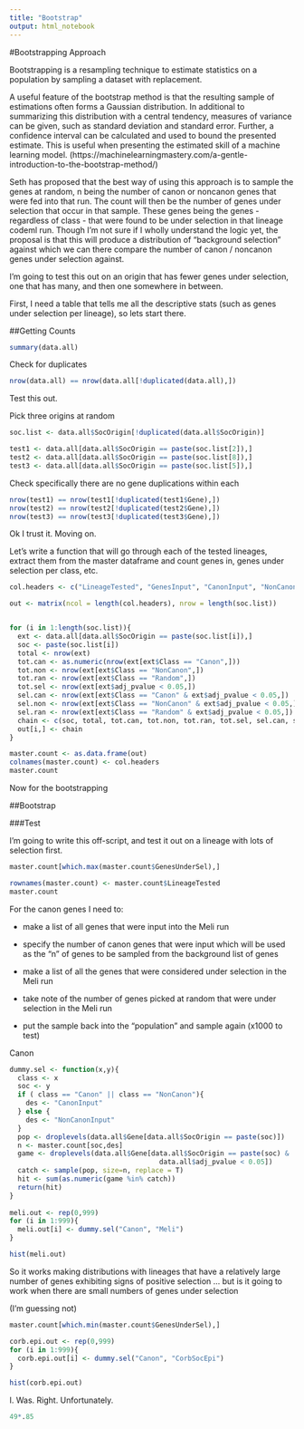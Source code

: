 ```yaml
---
title: "Bootstrap"
output: html_notebook
---
```


#Bootstrapping Approach

Bootstrapping is a resampling technique to estimate statistics on a population by sampling a dataset with replacement.

A useful feature of the bootstrap method is that the resulting sample of estimations often forms a Gaussian distribution. In additional to summarizing this distribution with a central tendency, measures of variance can be given, such as standard deviation and standard error. Further, a confidence interval can be calculated and used to bound the presented estimate. This is useful when presenting the estimated skill of a machine learning model. (https://machinelearningmastery.com/a-gentle-introduction-to-the-bootstrap-method/)

Seth has proposed that the best way of using this approach is to sample the genes at random, n being the number of canon or noncanon genes that were fed into that run. The count will then be the number of genes under selection that occur in that sample. These genes being the genes - regardless of class - that were found to be under selection in that lineage codeml run. Though I'm not sure if I wholly understand the logic yet, the proposal is that this will produce a distribution of "background selection" against which we can there compare the number of canon / noncanon genes under selection against. 

I'm going to test this out on an origin that has fewer genes under selection, one that has many, and then one somewhere in between. 

First, I need a table that tells me all the descriptive stats (such as genes under selection per lineage), so lets start there.

##Getting Counts

```r
summary(data.all)
```

Check for duplicates

```r
nrow(data.all) == nrow(data.all[!duplicated(data.all),])
```

Test this out.

Pick three origins at random

```r
soc.list <- data.all$SocOrigin[!duplicated(data.all$SocOrigin)]

test1 <- data.all[data.all$SocOrigin == paste(soc.list[2]),]
test2 <- data.all[data.all$SocOrigin == paste(soc.list[8]),]
test3 <- data.all[data.all$SocOrigin == paste(soc.list[5]),]
```

Check specifically there are no gene duplications within each

```r
nrow(test1) == nrow(test1[!duplicated(test1$Gene),])
nrow(test2) == nrow(test2[!duplicated(test2$Gene),])
nrow(test3) == nrow(test3[!duplicated(test3$Gene),])
```


Ok I trust it. Moving on.

Let's write a function that will go through each of the tested lineages, extract them from the master dataframe and count genes in, genes under selection per class, etc.

```r
col.headers <- c("LineageTested", "GenesInput", "CanonInput", "NonCanonInput", "RandomInput", "GenesUnderSel", "CanonUnderSel", "NonCanonUnderSel", "RandomUnderSel")

out <- matrix(ncol = length(col.headers), nrow = length(soc.list))


for (i in 1:length(soc.list)){
  ext <- data.all[data.all$SocOrigin == paste(soc.list[i]),]
  soc <- paste(soc.list[i])
  total <- nrow(ext)
  tot.can <- as.numeric(nrow(ext[ext$Class == "Canon",]))
  tot.non <- nrow(ext[ext$Class == "NonCanon",])
  tot.ran <- nrow(ext[ext$Class == "Random",])
  tot.sel <- nrow(ext[ext$adj_pvalue < 0.05,])
  sel.can <- nrow(ext[ext$Class == "Canon" & ext$adj_pvalue < 0.05,])
  sel.non <- nrow(ext[ext$Class == "NonCanon" & ext$adj_pvalue < 0.05,])
  sel.ran <- nrow(ext[ext$Class == "Random" & ext$adj_pvalue < 0.05,])
  chain <- c(soc, total, tot.can, tot.non, tot.ran, tot.sel, sel.can, sel.non, sel.ran)
  out[i,] <- chain
}

master.count <- as.data.frame(out)
colnames(master.count) <- col.headers
master.count
```


Now for the bootstrapping

##Bootstrap

###Test

I'm going to write this off-script, and test it out on a lineage with lots of selection first.

```r
master.count[which.max(master.count$GenesUnderSel),]
```

```r
rownames(master.count) <- master.count$LineageTested
master.count
```


For the canon genes I need to:

- make a list of all genes that were input into the Meli run

- specify the number of canon genes that were input which will be used as the "n" of genes to be sampled from the background list of genes

- make a list of all the genes that were considered under selection in the Meli run

- take note of the number of genes picked at random that were under selection in the Meli run

- put the sample back into the "population" and sample again (x1000 to test)

Canon 

```r
dummy.sel <- function(x,y){
  class <- x
  soc <- y
  if ( class == "Canon" || class == "NonCanon"){
    des <- "CanonInput"
  } else {
    des <- "NonCanonInput"
  }
  pop <- droplevels(data.all$Gene[data.all$SocOrigin == paste(soc)])
  n <- master.count[soc,des]
  game <- droplevels(data.all$Gene[data.all$SocOrigin == paste(soc) &
                                     data.all$adj_pvalue < 0.05])
  catch <- sample(pop, size=n, replace = T)
  hit <- sum(as.numeric(game %in% catch))
  return(hit)
}
  
meli.out <- rep(0,999)
for (i in 1:999){
  meli.out[i] <- dummy.sel("Canon", "Meli")
}

hist(meli.out)
```

So it works making distributions with lineages that have a relatively large number of genes exhibiting signs of positive selection ... but is it going to work when there are small numbers of genes under selection 

(I'm guessing not)

```r
master.count[which.min(master.count$GenesUnderSel),]
```

```r
corb.epi.out <- rep(0,999)
for (i in 1:999){
  corb.epi.out[i] <- dummy.sel("Canon", "CorbSocEpi")
}

hist(corb.epi.out)
```

I. Was. Right. Unfortunately.

```r
49*.85
```

